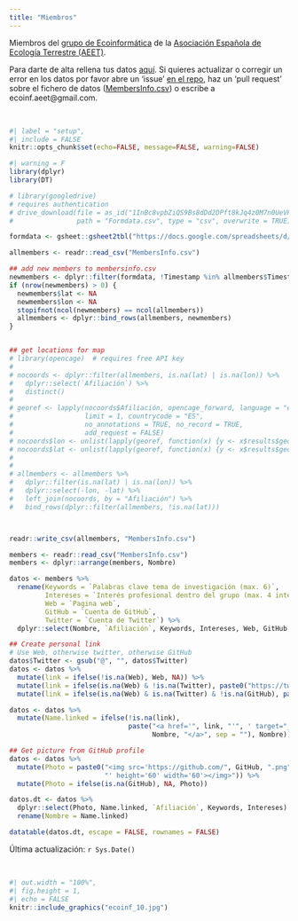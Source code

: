 ---
title: "Miembros"
---

Miembros del [grupo de Ecoinformática](http://www.aeet.org/es/gruposdetrabajo/ecoinformatica.html) de la [Asociación Española de Ecología Terrestre (AEET)](https://www.aeet.org/es/). 

Para darte de alta rellena tus datos [aquí](https://docs.google.com/forms/d/e/1FAIpQLScCIlXvN2LtOkj1MNFPK-UzTfkK8jg5ZMXT0OgjyUUJdndo2Q/viewform?c=0&w=1). Si quieres actualizar o corregir un error en los datos por favor abre un 'issue' [en el repo](https://github.com/ecoinfAEET/website), haz un 'pull request' sobre el fichero de datos ([MembersInfo.csv](https://github.com/ecoinfAEET/website/blob/master/MembersInfo.csv)) o escribe a ecoinf.aeet@gmail.com.

<br>

```{r}
#| label = "setup",
#| include = FALSE
knitr::opts_chunk$set(echo=FALSE, message=FALSE, warning=FALSE)
```

```{r}
#| warning = F
library(dplyr)
library(DT)
```


```{r miembros}
# library(googledrive)
# requires authentication
# drive_download(file = as_id("1InBc8vpbZiQS9Bs8dDd2DPft8kJq4z0M7n0UeVPbP8g"),
#                path = "Formdata.csv", type = "csv", overwrite = TRUE)

formdata <- gsheet::gsheet2tbl("https://docs.google.com/spreadsheets/d/1InBc8vpbZiQS9Bs8dDd2DPft8kJq4z0M7n0UeVPbP8g/edit?usp=sharing")

allmembers <- readr::read_csv("MembersInfo.csv")

## add new members to membersinfo.csv
newmembers <- dplyr::filter(formdata, !Timestamp %in% allmembers$Timestamp)
if (nrow(newmembers) > 0) {
  newmembers$lat <- NA
  newmembers$lon <- NA
  stopifnot(ncol(newmembers) == ncol(allmembers))
  allmembers <- dplyr::bind_rows(allmembers, newmembers)
}


## get locations for map
# library(opencage)  # requires free API key
#
# nocoords <- dplyr::filter(allmembers, is.na(lat) | is.na(lon)) %>%
#   dplyr::select(`Afiliación`) %>%
#   distinct()
#
# georef <- lapply(nocoords$Afiliación, opencage_forward, language = "es",
#                  limit = 1, countrycode = "ES",
#                  no_annotations = TRUE, no_record = TRUE,
#                  add_request = FALSE)
# nocoords$lon <- unlist(lapply(georef, function(x) {y <- x$results$geometry.lng; y[is.null(y)] <- NA; y}))
# nocoords$lat <- unlist(lapply(georef, function(x) {y <- x$results$geometry.lat; y[is.null(y)] <- NA; y}))
#
#
# allmembers <- allmembers %>%
#   dplyr::filter(is.na(lat) | is.na(lon)) %>%
#   dplyr::select(-lon, -lat) %>%
#   left_join(nocoords, by = "Afiliación") %>%
#   bind_rows(dplyr::filter(allmembers, !is.na(lat)))



readr::write_csv(allmembers, "MembersInfo.csv")
```


```{r}
members <- readr::read_csv("MembersInfo.csv")
members <- dplyr::arrange(members, Nombre)
```


```{r}
datos <- members %>%
  rename(Keywords = `Palabras clave tema de investigación (max. 6)`,
         Intereses = `Interés profesional dentro del grupo (max. 4 intereses)`,
         Web = `Pagina web`,
         GitHub = `Cuenta de GitHub`,
         Twitter = `Cuenta de Twitter`) %>%
  dplyr::select(Nombre, `Afiliación`, Keywords, Intereses, Web, GitHub, Twitter, lon, lat)

## Create personal link
# Use Web, otherwise twitter, otherwise GitHub
datos$Twitter <- gsub("@", "", datos$Twitter)
datos <- datos %>%
  mutate(link = ifelse(!is.na(Web), Web, NA)) %>%
  mutate(link = ifelse(is.na(Web) & !is.na(Twitter), paste0("https://twitter.com/", Twitter), link)) %>%
  mutate(link = ifelse(is.na(Web) & is.na(Twitter) & !is.na(GitHub), paste0("https://github.com/", GitHub), link))

datos <- datos %>%
  mutate(Name.linked = ifelse(!is.na(link), 
                              paste("<a href='", link, "'", ' target="_blank">', 
                                    Nombre, "</a>", sep = ""), Nombre)) 

## Get picture from GitHub profile
datos <- datos %>%
  mutate(Photo = paste0("<img src='https://github.com/", GitHub, ".png", 
                        "' height='60' width='60'></img>")) %>%
  mutate(Photo = ifelse(is.na(GitHub), NA, Photo))

```


```{r}
datos.dt <- datos %>%
  dplyr::select(Photo, Name.linked, `Afiliación`, Keywords, Intereses) %>%
  rename(Nombre = Name.linked)

datatable(datos.dt, escape = FALSE, rownames = FALSE)
```

Última actualización: `r Sys.Date()`

<br>

```{r}
#| out.width = "100%",
#| fig.height = 1,
#| echo = FALSE
knitr::include_graphics("ecoinf_10.jpg")
```

